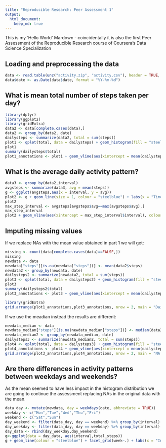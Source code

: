 ```yaml
---
title: "Reproducible Research: Peer Assessment 1"
output: 
  html_document:
    keep_md: true
---
```



This is my 'Hello World' Mardown - coincidentally it is also the first Peer Assessment of the Reproducible Research course of Coursera's Data Science Specialization 

## Loading and preprocessing the data

```r
data <- read.table(unz("activity.zip", "activity.csv"), header = TRUE, sep=",")
data$date <- as.Date(data$date, format = "%Y-%m-%d")
```

## What is mean total number of steps taken per day?


```r
library(dplyr)
library(ggplot2)
library(gridExtra)
data2 <- data[complete.cases(data),]
data2 <- group_by(data2, date)
dailysteps <- summarize(data2, total = sum(steps))
plot1 <- qplot(total, data = dailysteps) + geom_histogram(fill = "steelblue") + labs(x = "Total number of steps taken each day", y = "Frequency", title = "Daily Total Steps Histogram")
plot1
summary(dailysteps$total)
plot1_annotations <- plot1 + geom_vline(aes(xintercept = mean(dailysteps$total)), colour = "red", size = 1) + geom_vline(aes(xintercept = median(dailysteps$total)), colour = "blue", size = 1, alpha = .5) + labs(title ="Part 1 - excluding NAs")
```

## What is the average daily activity pattern?

```r
data3 <- group_by(data2,interval)
avgsteps <- summarize(data3, avg = mean(steps))
g <- ggplot(avgsteps,aes(x = interval, y = avg))
plot2 <- g + geom_line(size = 1, colour = "steelblue") + labs(x = "Time interval [every 5 mins]", y = "Avg Steps", title = "Daily Avg of Steps taken by Interval")
plot2
max_step_interval <- avgsteps[avgsteps$avg==max(avgsteps$avg),]
max_step_interval
plot2 + geom_vline(aes(xintercept = max_step_interval$interval), colour = "red", size = 1, alpha = .2)
```

## Imputing missing values

If we replace NAs with the mean value obtained in part 1 we will get:
```r
missing <- count(data[complete.cases(data)==FALSE,])
missing
newdata <- data
newdata["steps"][is.na(newdata["steps"])] <- mean(data2$steps)
newdata2 <- group_by(newdata, date)
dailysteps2 <- summarize(newdata2, total = sum(steps))
plot3 <- qplot(total, data = dailysteps2) + geom_histogram(fill = "steelblue") + labs(x = "Total number of steps taken each day", y = "Frequency", title = "Daily Total Steps Histogram")
plot3
summary(dailysteps2$total)
plot3_annotations <- plot3 + geom_vline(aes(xintercept = mean(dailysteps2$total)), colour = "red", size = 1) + geom_vline(aes(xintercept = median(dailysteps2$total)), colour = "blue", size = 1, alpha = .5) + labs(title ="Part 2 - NAs = daily mean")

library(gridExtra)
grid.arrange(plot1_annotations,plot3_annotations, nrow = 2, main = "Daily Total Steps Histogram Comparison")
```

If we use the meadian instead the results are different:

```r
newdata_median <- data
newdata_median["steps"][is.na(newdata_median["steps"])] <- median(data2$steps)
newdata_median2 <- group_by(newdata_median, date)
dailysteps3 <- summarize(newdata_median2, total = sum(steps))
plot4 <- qplot(total, data = dailysteps3) + geom_histogram(fill = "steelblue") + labs(x = "Total number of steps taken each day", y = "Frequency", title = "Daily Total Steps Histogram")
plot4_annotations <- plot4 + geom_vline(aes(xintercept = mean(dailysteps3$total)), colour = "red", size = 1) + geom_vline(aes(xintercept = median(dailysteps3$total)), colour = "blue", size = 1, alpha = .5) + labs(title ="Part 2 - NAs = daily median")
grid.arrange(plot3_annotations,plot4_annotations, nrow = 2, main = "NA replacement methods comparison")
```



## Are there differences in activity patterns between weekdays and weekends?

As the mean seemed to have less impact in the histogram distribution we are going to continue the assessment replacing NAs in the original data with the mean.



```r
data_day <- mutate(newdata, day = weekdays(date, abbreviate = TRUE))
weekday <- c("Mon","Tue","Wed","Thu","Fri")
weekend <- c("Sat","Sun")
day_weekend <- filter(data_day, day == weekend) %>% group_by(interval) %>% summarize(total_steps = mean(steps)) %>% mutate(week = c("weekend"))
day_weekday <- filter(data_day, day == weekday) %>% group_by(interval) %>% summarize(total_steps = mean(steps)) %>% mutate(week = c("weekday"))
day_data <- rbind(day_weekday,day_weekend)
g<-ggplot(data = day_data, aes(interval,total_steps))
g + geom_line(colour = "steelblue") + facet_grid(week~.) + labs(x = "Interval", y = "Number of Steps [avg]", main = "Average Steps per time interval (grouped by weekday/weekend)" )
```
